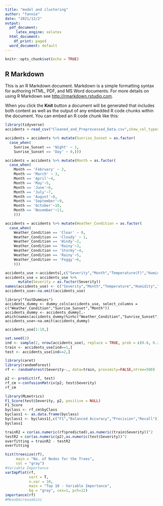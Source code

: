 ---
title: "model and clustering"
author: "fannie"
date: "2021/12/2"
output:
  pdf_document: 
     latex_engine: xelatex
  html_document:
    df_print: paged
  word_document: default
---

```{r setup, include=FALSE}
knitr::opts_chunk$set(echo = TRUE)
```

## R Markdown

This is an R Markdown document. Markdown is a simple formatting syntax for authoring HTML, PDF, and MS Word documents. For more details on using R Markdown see <http://rmarkdown.rstudio.com>.

When you click the **Knit** button a document will be generated that includes both content as well as the output of any embedded R code chunks within the document. You can embed an R code chunk like this:

```{r}
library(tidyverse)
accidents <-read_csv("Cleaned_and_Preprocessed_Data.csv",show_col_types = FALSE)
```



```{r}
accidents = accidents %>% mutate(Sunrise_Sunset = as.factor(
  case_when(
    Sunrise_Sunset == 'Night' ~ 1,
    Sunrise_Sunset == 'Day' ~ 0,)))
```

```{r}
accidents = accidents %>% mutate(Month = as.factor(
  case_when(
    Month == 'February' ~ 2,
    Month == 'March' ~ 3,
    Month == 'April'~4,
    Month == 'May'~5,
    Month == 'June'~6,
    Month == 'July'~7,
    Month == 'August'~8,
    Month == 'September'~9,
    Month == 'October'~10,
    Month == 'November'~11,
    )))
```

```{r}
accidents = accidents %>% mutate(Weather_Condition = as.factor(
  case_when(
    Weather_Condition == 'Clear' ~ 0,
    Weather_Condition == 'Cloudy' ~ 1,
    Weather_Condition == 'Windy'~2,
    Weather_Condition == 'Rainy'~3,
    Weather_Condition == 'Stormy'~4,
    Weather_Condition == 'Rainy'~5,
    Weather_Condition == 'Foggy'~6,
    )))
```

```{r}
accidents_use <-accidents[,c("Severity","Month","Temperature(F)","Humidity(%)","Pressure(in)","Visibility(mi)","Wind_Speed(mph)","Precipitation(in)","Amenity","Crossing","Junction","Railway","Station","Stop","Traffic_Signal","Weather_Condition","Sunrise_Sunset")]
accidents_use = accidents_use %>% 
      mutate(Severity = as.factor(Severity))
names(accidents_use) <- c("Severity","Month","Temperature","Humidity","Pressure","Visibility","Wind_Speed","Precipitation","Amenity","Crossing","Junction","Railway","Station","Stop","Traffic_Signal","Weather_Condition","Sunrise_Sunset")
accidents_use<-na.omit(accidents_use)
```

```{}
library("fastDummies")
accidents_dummy <- dummy_cols(accidents_use, select_columns = c("Weather_Condition","Sunrise_Sunset","Month"))
accidents_dummy <- accidents_dummy[,-which(names(accidents_dummy)%in%c("Weather_Condition","Sunrise_Sunset","Month"))]
accidents_use<-na.omit(accidents_dummy)
```

```{r}
accidents_use[1:10,]
```


```{r}
set.seed(2)
ind <- sample(2, nrow(accidents_use), replace = TRUE, prob = c(0.8, 0.2))
train <- accidents_use[ind==1,]
test <- accidents_use[ind==2,]
```


```{r}
library(caret)
library(randomForest)
rf <- randomForest(Severity~., data=train, proximity=FALSE,ntree=500)
```


```{r}

p2 <- predict(rf, test)
rf_cm <-confusionMatrix(p2, test$Severity)
rf_cm
```
```{r}
library(MLmetrics)
F1_Score(test$Severity, p2, positive = NULL)
F1_Score
byclass <- rf_cm$byClass
byclass1 <- as.data.frame(byclass)
byclass1 <- byclass1[,c("F1","Balanced Accuracy","Precision","Recall")]
byclass1
```
```{r}
trainR2 = cor(as.numeric(rf$predicted),as.numeric(train$Severity))^2
testR2 = cor(as.numeric(p2),as.numeric(test$Severity))^2
overfitting = trainR2 - testR2
overfitting
```



```{r}
hist(treesize(rf),
     main = "No. of Nodes for the Trees",
     col = "gray")
#Variable Importance
varImpPlot(rf,
           sort = T,
           n.var = 10,
           main = "Top 10 - Variable Importance",
           bg = "gray", cex=1, pch=22)
importance(rf)
#MeanDecreaseGini
```































































































































